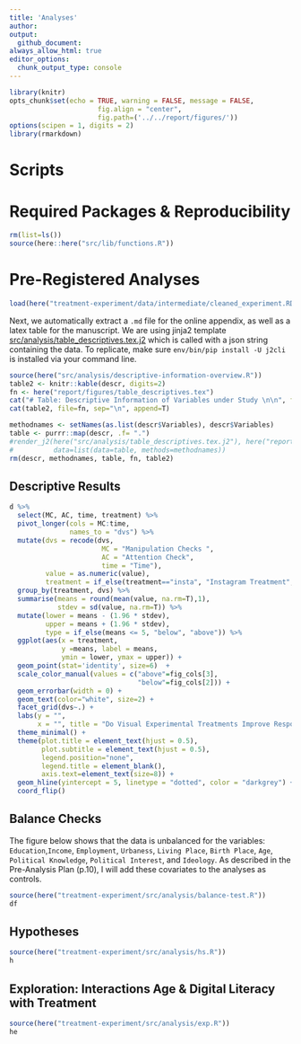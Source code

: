```yaml
---
title: 'Analyses'
author: 
output: 
  github_document:
always_allow_html: true
editor_options: 
  chunk_output_type: console
---
```


```r
library(knitr)
opts_chunk$set(echo = TRUE, warning = FALSE, message = FALSE,
                      fig.align = "center",
                      fig.path=('../../report/figures/'))
options(scipen = 1, digits = 2)
library(rmarkdown)
```

# Scripts


# Required Packages &amp; Reproducibility
```r
rm(list=ls())
source(here::here("src/lib/functions.R"))
```

# Pre-Registered Analyses

```r
load(here("treatment-experiment/data/intermediate/cleaned_experiment.RData"))
```

Next, we automatically extract a `.md` file for the online appendix, as well as a  latex table for the manuscript. 
We are using jinja2 template [src/analysis/table_descriptives.tex.j2](table.tex.j2) which is called with a json string containing the data.
To replicate, make sure `env/bin/pip install -U j2cli` is installed via your command line.

```r
source(here("src/analysis/descriptive-information-overview.R"))
table2 <- knitr::kable(descr, digits=2)
fn <- here("report/figures/table_descriptives.tex")
cat("# Table: Descriptive Information of Variables under Study \n\n", file=fn)
cat(table2, file=fn, sep="\n", append=T)

methodnames <- setNames(as.list(descr$Variables), descr$Variables)
table <- purrr::map(descr, .f= ".") 
#render_j2(here("src/analysis/table_descriptives.tex.j2"), here("report/figures/table_descriptives.tex"),
#          data=list(data=table, methods=methodnames))
rm(descr, methodnames, table, fn, table2)
```

## Descriptive Results
```r
d %>%
  select(MC, AC, time, treatment) %>%
  pivot_longer(cols = MC:time,
               names_to = "dvs") %>%
  mutate(dvs = recode(dvs,
                       MC = "Manipulation Checks ",
                       AC = "Attention Check",
                       time = "Time"),
         value = as.numeric(value),
         treatment = if_else(treatment=="insta", "Instagram Treatment", "Textual Treatment")) %>%
  group_by(treatment, dvs) %>%
  summarise(means = round(mean(value, na.rm=T),1),
            stdev = sd(value, na.rm=T)) %>%
  mutate(lower = means - (1.96 * stdev),
         upper = means + (1.96 * stdev),
         type = if_else(means <= 5, "below", "above")) %>%
  ggplot(aes(x = treatment, 
             y =means, label = means,
             ymin = lower, ymax = upper)) +
  geom_point(stat='identity', size=6)  +
  scale_color_manual(values = c("above"=fig_cols[3],
                                "below"=fig_cols[2])) +
  geom_errorbar(width = 0) +
  geom_text(color="white", size=2) +
  facet_grid(dvs~.) +
  labs(y = "", 
       x = "", title = "Do Visual Experimental Treatments Improve Respondent's Engagement?") +
  theme_minimal() +
  theme(plot.title = element_text(hjust = 0.5),
        plot.subtitle = element_text(hjust = 0.5),
        legend.position="none",
        legend.title = element_blank(),
        axis.text=element_text(size=8)) +
  geom_hline(yintercept = 5, linetype = "dotted", color = "darkgrey") +
  coord_flip() 
```

## Balance Checks

The figure below shows that the data is unbalanced for the variables: `Education`,`Income`, `Employment`, `Urbaness`, `Living Place`, `Birth Place`, `Age`, `Political Knowledge`, `Political Interest`, and `Ideology`.
As described in the Pre-Analysis Plan (p.10), I will add these covariates to the analyses as controls.

```r
source(here("treatment-experiment/src/analysis/balance-test.R"))
df
```

##  Hypotheses 
```r
source(here("treatment-experiment/src/analysis/hs.R"))
h
```

## Exploration: Interactions Age & Digital Literacy with Treatment
```r
source(here("treatment-experiment/src/analysis/exp.R"))
he
```